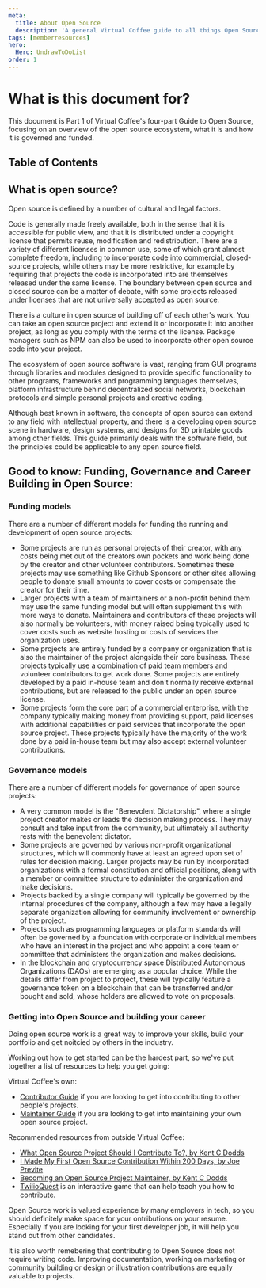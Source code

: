 ```yaml
---
meta:
  title: About Open Source
  description: 'A general Virtual Coffee guide to all things Open Source!'
tags: [memberresources]
hero:
  Hero: UndrawToDoList
order: 1
---
```



<TextContainer showBackToTopLink={false}>

# What is this document for?

<LeadText>

This document is Part 1 of Virtual Coffee's four-part Guide to Open Source, focusing on an overview of the open source ecosystem, what it is and how it is governed and funded.

</LeadText>

</TextContainer>

## Table of Contents

<TextContainer background="light">

## What is open source?

Open source is defined by a number of cultural and legal factors.

Code is generally made freely available, both in the sense that it is accessible for public view, and that it is distributed under a copyright license that permits reuse, modification and redistribution. There are a variety of different licenses in common use, some of which grant almost complete freedom, including to incorporate code into commercial, closed-source projects, while others may be more restrictive, for example by requiring that projects the code is incorporated into are themselves released under the same license. The boundary between open source and closed source can be a matter of debate, with some projects released under licenses that are not universally accepted as open source.

There is a culture in open source of building off of each other's work. You can take an open source project and extend it or incorporate it into another project, as long as you comply with the terms of the license. Package managers such as NPM can also be used to incorporate other open source code into your project.

The ecosystem of open source software is vast, ranging from GUI programs through libraries and modules designed to provide specific functionality to other programs, frameworks and programming languages themselves, platform infrastructure behind decentralized social networks, blockchain protocols and simple personal projects and creative coding.

Although best known in software, the concepts of open source can extend to any field with intellectual property, and there is a developing open source scene in hardware, design systems, and designs for 3D printable goods among other fields. This guide primarily deals with the software field, but the principles could be applicable to any open source field.

## Good to know: Funding, Governance and Career Building in Open Source:

### Funding models

There are a number of different models for funding the running and development of open source projects:

- Some projects are run as personal projects of their creator, with any costs being met out of the creators own pockets and work being done by the creator and other volunteer contributors. Sometimes these projects may use something like Github Sponsors or other sites allowing people to donate small amounts to cover costs or compensate the creator for their time.
- Larger projects with a team of maintainers or a non-profit behind them may use the same funding model but will often supplement this with more ways to donate. Maintainers and contributors of these projects will also normally be volunteers, with money raised being typically used to cover costs such as website hosting or costs of services the organization uses.
- Some projects are entirely funded by a company or organization that is also the maintainer of the project alongside their core business. These projects typically use a combination of paid team members and volunteer contributors to get work done. Some projects are entirely developed by a paid in-house team and don't normally receive external contributions, but are released to the public under an open source license.
- Some projects form the core part of a commercial enterprise, with the company typically making money from providing support, paid licenses with additional capabilities or paid services that incorporate the open source project. These projects typically have the majority of the work done by a paid in-house team but may also accept external volunteer contributions.

### Governance models

There are a number of different models for governance of open source projects:

- A very common model is the "Benevolent Dictatorship", where a single project creator makes or leads the decision making process. They may consult and take input from the community, but ultimately all authority rests with the benevolent dictator.
- Some projects are governed by various non-profit organizational structures, which will commonly have at least an agreed upon set of rules for decision making. Larger projects may be run by incorporated organizations with a formal constitution and official positions, along with a member or committee structure to administer the organization and make decisions.
- Projects backed by a single company will typically be governed by the internal procedures of the company, although a few may have a legally separate organization allowing for community involvement or ownership of the project.
- Projects such as programming languages or platform standards will often be governed by a foundation with corporate or individual members who have an interest in the project and who appoint a core team or committee that administers the organization and makes decisions.
- In the blockchain and cryptocurrency space Distributed Autonomous Organizations (DAOs) are emerging as a popular choice. While the details differ from project to project, these will typically feature a governance token on a blockchain that can be transferred and/or bought and sold, whose holders are allowed to vote on proposals.

### Getting into Open Source and building your career

Doing open source work is a great way to improve your skills, build your portfolio and get noitcied by others in the industry.

Working out how to get started can be the hardest part, so we've put together a list of resources to help you get going:

Virtual Coffee's own:

- [Contributor Guide](./contributor-guide) if you are looking to get into contributing to other people's projects.
- [Maintainer Guide](./maintainer-guide) if you are looking to get into maintaining your own open source project.

Recommended resources from outside Virtual Coffee:

- [What Open Source Project Should I Contribute To?, by Kent C Dodds](https://kentcdodds.com/blog/what-open-source-project-should-i-contribute-to)
- [I Made My First Open Source Contribution Within 200 Days, by Joe Previte](https://www.freecodecamp.org/news/i-made-my-first-open-source-contribution-within-200-days-and-how-you-can-too-4d5bdbd63fad)
- [Becoming an Open Source Project Maintainer, by Kent C Dodds](https://kentcdodds.com/blog/becoming-an-open-source-project-maintainer)
- [TwilioQuest](https://www.twilio.com/quest) is an interactive game that can help teach you how to contribute.

Open Source work is valued experience by many employers in tech, so you should definitely make space for your ontributions on your resume. Especially if you are looking for your first developer job, it will help you stand out from other candidates.

It is also worth remebering that contributing to Open Source does not require writing code. Improving documentation, working on marketing or community building or design or illustration contributions are equally valuable to projects.

</TextContainer>
